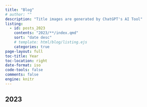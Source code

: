 ```yaml
---
title: "Blog"
# author: ""
description: "Title images are generated by ChatGPT's AI Tool"
listing:
  - id: posts_2023
    contents: "2023/**/index.qmd"
    sort: "date desc"
    # template: html/blog/listing.ejs
    categories: true
page-layout: full
toc-title: Year
toc-location: right
date-format: iso
code-tools: false
comments: false
engine: knitr
---
```


<!-- ```{css, echo=FALSE}
#title-block-header .description {
    display: none;
}
``` -->

## 2023

:::{#posts_2023}
:::
